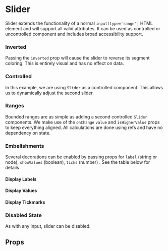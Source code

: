 

<Meta of={SliderStories} />

# Slider

Slider extends the functionality of a normal `input[type='range']` HTML element and will support all valid attributes. It can be used as controlled or uncontrolled component and includes broad accessibility support.

<Primary />

### Inverted

Passing the `inverted` prop will cause the slider to reverse its segment coloring. This is entirely visual and has no effect on data.

<Story of={SliderStories.GreaterThan} />


### Controlled

In this example, we are using `Slider` as a controlled component. This allows us to dynamically adjust the second slider.

<Story of={SliderStories.Controlled} />



### Ranges

Bounded ranges are as simple as adding a second controlled `Slider` components. We make use of the `onChange` `value` and `isHigherValue` props to keep everything aligned. All calculations are done using refs and have no dependency on state.


<Story of={SliderStories.RangeWithin} />
<Story of={SliderStories.RangeOutside} />


### Embelishments

Several decorations can be enabled by passing props for `label` (string or node), `showValues` (boolean), `ticks` (number) . See the table below for details

#### Display Labels

<Story of={SliderStories.Labelled} />

#### Display Values

<Story of={SliderStories.ShowValues} />


#### Display Tickmarks

<Story of={SliderStories.ShowTicks} />


### Disabled State

As with any input, slider can be disabled.

<Story of={SliderStories.Disabled} />









## Props

<Controls />

